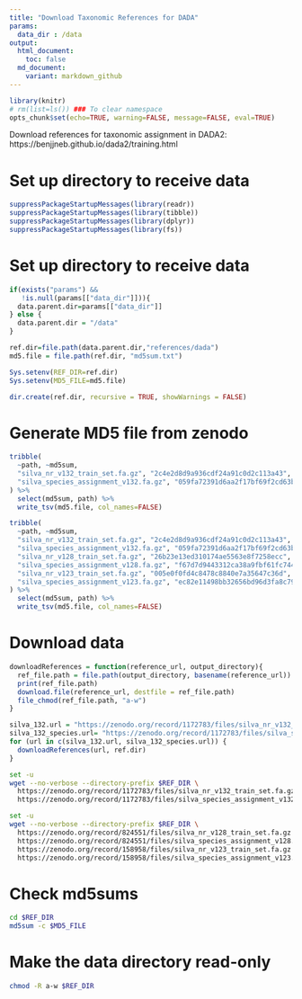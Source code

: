 ```yaml
---
title: "Download Taxonomic References for DADA"
params:
  data_dir : /data
output:
  html_document:
    toc: false
  md_document:
    variant: markdown_github
---
```


```r
library(knitr)
# rm(list=ls()) ### To clear namespace
opts_chunk$set(echo=TRUE, warning=FALSE, message=FALSE, eval=TRUE)
```

Download references for taxonomic assignment in DADA2:  https://benjjneb.github.io/dada2/training.html





# Set up directory to receive data
```r
suppressPackageStartupMessages(library(readr))
suppressPackageStartupMessages(library(tibble))
suppressPackageStartupMessages(library(dplyr))
suppressPackageStartupMessages(library(fs))
```

# Set up directory to receive data
```r

if(exists("params") && 
   !is.null(params[["data_dir"]])){
  data.parent.dir=params[["data_dir"]]
} else {
  data.parent.dir = "/data"
}

ref.dir=file.path(data.parent.dir,"references/dada")
md5.file = file.path(ref.dir, "md5sum.txt")

Sys.setenv(REF_DIR=ref.dir)
Sys.setenv(MD5_FILE=md5.file)

dir.create(ref.dir, recursive = TRUE, showWarnings = FALSE)
```

# Generate MD5 file from zenodo
```r
tribble(
  ~path, ~md5sum,
  "silva_nr_v132_train_set.fa.gz", "2c4e2d8d9a936cdf24a91c0d2c113a43", 
  "silva_species_assignment_v132.fa.gz", "059fa72391d6aa2f17bf69f2cd63b8ea" 
) %>%
  select(md5sum, path) %>%
  write_tsv(md5.file, col_names=FALSE)
```

```r
tribble(
  ~path, ~md5sum,
  "silva_nr_v132_train_set.fa.gz", "2c4e2d8d9a936cdf24a91c0d2c113a43", 
  "silva_species_assignment_v132.fa.gz", "059fa72391d6aa2f17bf69f2cd63b8ea", 
  "silva_nr_v128_train_set.fa.gz", "26b23e13ed310174ae5563e8f7258ecc",
  "silva_species_assignment_v128.fa.gz", "f67d7d9443312ca38a9fbf61fc744ae4",
  "silva_nr_v123_train_set.fa.gz", "005e0f0fd4c8478c8840e7a35647c36d", 
  "silva_species_assignment_v123.fa.gz", "ec82e11498bb32656bd96d3fa8c79c76"
) %>%
  select(md5sum, path) %>%
  write_tsv(md5.file, col_names=FALSE)
```

# Download data

```r

downloadReferences = function(reference_url, output_directory){
  ref_file.path = file.path(output_directory, basename(reference_url))
  print(ref_file.path)
  download.file(reference_url, destfile = ref_file.path)
  file_chmod(ref_file.path, "a-w")
}

silva_132.url = "https://zenodo.org/record/1172783/files/silva_nr_v132_train_set.fa.gz"
silva_132_species.url= "https://zenodo.org/record/1172783/files/silva_species_assignment_v132.fa.gz"
for (url in c(silva_132.url, silva_132_species.url)) {
  downloadReferences(url, ref.dir)
}

```



```bash
set -u
wget --no-verbose --directory-prefix $REF_DIR \
  https://zenodo.org/record/1172783/files/silva_nr_v132_train_set.fa.gz \
  https://zenodo.org/record/1172783/files/silva_species_assignment_v132.fa.gz
```

```bash
set -u
wget --no-verbose --directory-prefix $REF_DIR \
  https://zenodo.org/record/824551/files/silva_nr_v128_train_set.fa.gz \
  https://zenodo.org/record/824551/files/silva_species_assignment_v128.fa.gz \
  https://zenodo.org/record/158958/files/silva_nr_v123_train_set.fa.gz \
  https://zenodo.org/record/158958/files/silva_species_assignment_v123.fa.gz
```

# Check md5sums
```bash
cd $REF_DIR
md5sum -c $MD5_FILE
```

# Make the data directory read-only
```bash
chmod -R a-w $REF_DIR
```
